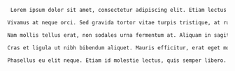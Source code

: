 ```txt  title="static-dir-list/static/girl/love/flowers/lotus.txt"
 Lorem ipsum dolor sit amet, consectetur adipiscing elit. Etiam lectus neque, aliquet ut scelerisque in, blandit et dui. Fusce at elit a dolor cursus interdum. Class aptent taciti sociosqu ad litora torquent per conubia nostra, per inceptos himenaeos. Aenean euismod placerat eros, vitae rutrum nisi lacinia eu. In malesuada neque id sollicitudin malesuada. Cras quis lobortis risus, fringilla pretium leo. Maecenas semper mauris libero, in blandit libero consectetur ut. Fusce feugiat porttitor dolor. Aliquam commodo volutpat neque, facilisis congue ex blandit sit amet. Integer sodales erat non sem ullamcorper consectetur. Sed sodales lectus luctus purus pellentesque interdum. Vestibulum fermentum odio vitae massa tristique, et sodales ante ullamcorper. Duis ultrices imperdiet viverra.

Vivamus at neque orci. Sed gravida tortor vitae turpis tristique, at rutrum elit eleifend. Morbi quis eleifend nisl. Sed pretium eros quis viverra porttitor. Nulla consequat vitae nisl euismod iaculis. Vivamus tincidunt quam ac tellus accumsan consectetur. Curabitur aliquam sed urna quis bibendum. Curabitur congue, sem sit amet congue iaculis, tellus ex aliquam nisi, ut consequat arcu magna eget nibh. Pellentesque lobortis efficitur nunc, vel posuere ante accumsan a.

Nam mollis tellus erat, non sodales urna fermentum at. Aliquam in sagittis sapien. Suspendisse rhoncus vitae est et convallis. Mauris fermentum tincidunt nisi, quis dapibus velit viverra quis. Quisque tristique, elit cursus fringilla fermentum, metus eros sollicitudin lectus, a viverra nunc elit id orci. Fusce accumsan rhoncus malesuada. Donec in nisl eget quam commodo varius. Sed varius arcu eros, sit amet ultrices odio aliquet nec. Etiam dignissim eleifend nisl, ut pharetra enim interdum et. Maecenas pellentesque leo urna, eu ultricies nulla sollicitudin vel. Duis placerat purus neque, nec viverra dui congue non. Aenean faucibus in nisi at faucibus. Nullam ornare id ipsum eget ornare. Mauris rutrum ultricies massa, nec blandit nunc faucibus in. Maecenas sollicitudin malesuada nisl, vel lacinia nunc sodales cursus.

Cras et ligula ut nibh bibendum aliquet. Mauris efficitur, erat eget molestie fermentum, felis elit molestie tellus, vitae maximus eros diam non quam. Nam sagittis ullamcorper interdum. Nunc nisl lacus, elementum ac posuere eget, interdum nec neque. Suspendisse ac felis pretium, molestie odio vel, lobortis risus. Proin iaculis gravida nibh, id ultrices nulla mollis sit amet. Vestibulum suscipit dui eget felis pretium laoreet. Sed tristique enim ac risus eleifend dapibus. Sed scelerisque, tellus vitae dignissim malesuada, dui dolor interdum nisl, eget porttitor nisl lacus interdum velit. Nullam lobortis erat at est congue, a condimentum arcu finibus. In tempor massa a augue malesuada, nec semper augue posuere. Nulla ut maximus elit.

Phasellus eu elit neque. Etiam id molestie lectus, quis semper libero. Nulla ultricies purus nec pretium imperdiet. Donec vestibulum interdum sem, suscipit pharetra augue tincidunt nec. Sed ut semper libero, non placerat lectus. Pellentesque non feugiat nisi, eget lacinia nisi. Vivamus dapibus rutrum sollicitudin. Vivamus commodo ac sem nec accumsan. Etiam et tincidunt nulla. Pellentesque tempus odio eget ligula maximus, eget vulputate libero aliquet. Aenean laoreet dolor sit amet nibh egestas ullamcorper. Phasellus malesuada, ante quis suscipit tempor, libero lacus mattis diam, at venenatis libero eros non elit. Donec faucibus lac
```